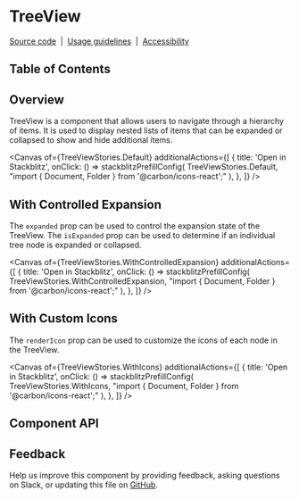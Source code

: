 
<Meta isTemplate />

# TreeView

[Source code](https://github.com/carbon-design-system/carbon/tree/main/packages/react/src/components/TreeView)
&nbsp;|&nbsp;
[Usage guidelines](https://www.carbondesignsystem.com/components/tree-view/usage)
&nbsp;|&nbsp;
[Accessibility](https://www.carbondesignsystem.com/components/tree-view/accessibility)

## Table of Contents

## Overview

TreeView is a component that allows users to navigate through a hierarchy of
items. It is used to display nested lists of items that can be expanded or
collapsed to show and hide additional items.

<Canvas
  of={TreeViewStories.Default}
  additionalActions={[
    {
      title: 'Open in Stackblitz',
      onClick: () =>
        stackblitzPrefillConfig(
          TreeViewStories.Default,
          "import { Document, Folder } from '@carbon/icons-react';"
        ),
    },
  ]}
/>

## With Controlled Expansion

The `expanded` prop can be used to control the expansion state of the TreeView.
The `isExpanded` prop can be used to determine if an individual tree node is
expanded or collapsed.

<Canvas
  of={TreeViewStories.WithControlledExpansion}
  additionalActions={[
    {
      title: 'Open in Stackblitz',
      onClick: () =>
        stackblitzPrefillConfig(
          TreeViewStories.WithControlledExpansion,
          "import { Document, Folder } from '@carbon/icons-react';"
        ),
    },
  ]}
/>

## With Custom Icons

The `renderIcon` prop can be used to customize the icons of each node in the
TreeView.

<Canvas
  of={TreeViewStories.WithIcons}
  additionalActions={[
    {
      title: 'Open in Stackblitz',
      onClick: () =>
        stackblitzPrefillConfig(
          TreeViewStories.WithIcons,
          "import { Document, Folder } from '@carbon/icons-react';"
        ),
    },
  ]}
/>

## Component API

<ArgTypes />

## Feedback

Help us improve this component by providing feedback, asking questions on Slack,
or updating this file on
[GitHub](https://github.com/carbon-design-system/carbon/edit/main/packages/react/src/components/TreeView/TreeView.mdx).
